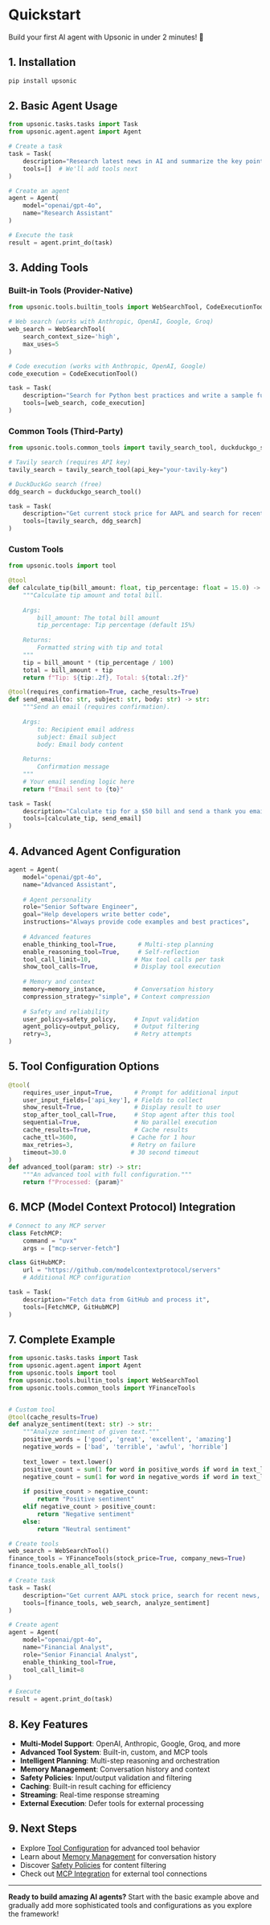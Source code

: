 # Quickstart

Build your first AI agent with Upsonic in under 2 minutes! 🦔

## 1. Installation

```bash
pip install upsonic
```

## 2. Basic Agent Usage

```python
from upsonic.tasks.tasks import Task
from upsonic.agent.agent import Agent

# Create a task
task = Task(
    description="Research latest news in AI and summarize the key points",
    tools=[]  # We'll add tools next
)

# Create an agent
agent = Agent(
    model="openai/gpt-4o",
    name="Research Assistant"
)

# Execute the task
result = agent.print_do(task)
```

## 3. Adding Tools

### Built-in Tools (Provider-Native)
```python
from upsonic.tools.builtin_tools import WebSearchTool, CodeExecutionTool

# Web search (works with Anthropic, OpenAI, Google, Groq)
web_search = WebSearchTool(
    search_context_size='high',
    max_uses=5
)

# Code execution (works with Anthropic, OpenAI, Google)
code_execution = CodeExecutionTool()

task = Task(
    description="Search for Python best practices and write a sample function",
    tools=[web_search, code_execution]
)
```

### Common Tools (Third-Party)
```python
from upsonic.tools.common_tools import tavily_search_tool, duckduckgo_search_tool

# Tavily search (requires API key)
tavily_search = tavily_search_tool(api_key="your-tavily-key")

# DuckDuckGo search (free)
ddg_search = duckduckgo_search_tool()

task = Task(
    description="Get current stock price for AAPL and search for recent news",
    tools=[tavily_search, ddg_search]
)
```

### Custom Tools
```python
from upsonic.tools import tool

@tool
def calculate_tip(bill_amount: float, tip_percentage: float = 15.0) -> str:
    """Calculate tip amount and total bill.
    
    Args:
        bill_amount: The total bill amount
        tip_percentage: Tip percentage (default 15%)
    
    Returns:
        Formatted string with tip and total
    """
    tip = bill_amount * (tip_percentage / 100)
    total = bill_amount + tip
    return f"Tip: ${tip:.2f}, Total: ${total:.2f}"

@tool(requires_confirmation=True, cache_results=True)
def send_email(to: str, subject: str, body: str) -> str:
    """Send an email (requires confirmation).
    
    Args:
        to: Recipient email address
        subject: Email subject
        body: Email body content
    
    Returns:
        Confirmation message
    """
    # Your email sending logic here
    return f"Email sent to {to}"

task = Task(
    description="Calculate tip for a $50 bill and send a thank you email",
    tools=[calculate_tip, send_email]
)
```

## 4. Advanced Agent Configuration

```python
agent = Agent(
    model="openai/gpt-4o",
    name="Advanced Assistant",
    
    # Agent personality
    role="Senior Software Engineer",
    goal="Help developers write better code",
    instructions="Always provide code examples and best practices",
    
    # Advanced features
    enable_thinking_tool=True,      # Multi-step planning
    enable_reasoning_tool=True,     # Self-reflection
    tool_call_limit=10,            # Max tool calls per task
    show_tool_calls=True,          # Display tool execution
    
    # Memory and context
    memory=memory_instance,        # Conversation history
    compression_strategy="simple", # Context compression
    
    # Safety and reliability
    user_policy=safety_policy,     # Input validation
    agent_policy=output_policy,    # Output filtering
    retry=3,                       # Retry attempts
)
```

## 5. Tool Configuration Options

```python
@tool(
    requires_user_input=True,      # Prompt for additional input
    user_input_fields=['api_key'], # Fields to collect
    show_result=True,              # Display result to user
    stop_after_tool_call=True,     # Stop agent after this tool
    sequential=True,               # No parallel execution
    cache_results=True,            # Cache results
    cache_ttl=3600,               # Cache for 1 hour
    max_retries=3,                # Retry on failure
    timeout=30.0                  # 30 second timeout
)
def advanced_tool(param: str) -> str:
    """An advanced tool with full configuration."""
    return f"Processed: {param}"
```

## 6. MCP (Model Context Protocol) Integration

```python
# Connect to any MCP server
class FetchMCP:
    command = "uvx"
    args = ["mcp-server-fetch"]

class GitHubMCP:
    url = "https://github.com/modelcontextprotocol/servers"
    # Additional MCP configuration

task = Task(
    description="Fetch data from GitHub and process it",
    tools=[FetchMCP, GitHubMCP]
)
```

## 7. Complete Example

```python
from upsonic.tasks.tasks import Task
from upsonic.agent.agent import Agent
from upsonic.tools import tool
from upsonic.tools.builtin_tools import WebSearchTool
from upsonic.tools.common_tools import YFinanceTools


# Custom tool
@tool(cache_results=True)
def analyze_sentiment(text: str) -> str:
    """Analyze sentiment of given text."""
    positive_words = ['good', 'great', 'excellent', 'amazing']
    negative_words = ['bad', 'terrible', 'awful', 'horrible']
    
    text_lower = text.lower()
    positive_count = sum(1 for word in positive_words if word in text_lower)
    negative_count = sum(1 for word in negative_words if word in text_lower)
    
    if positive_count > negative_count:
        return "Positive sentiment"
    elif negative_count > positive_count:
        return "Negative sentiment"
    else:
        return "Neutral sentiment"

# Create tools
web_search = WebSearchTool()
finance_tools = YFinanceTools(stock_price=True, company_news=True)
finance_tools.enable_all_tools()

# Create task
task = Task(
    description="Get current AAPL stock price, search for recent news, and analyze sentiment",
    tools=[finance_tools, web_search, analyze_sentiment]
)

# Create agent
agent = Agent(
    model="openai/gpt-4o",
    name="Financial Analyst",
    role="Senior Financial Analyst",
    enable_thinking_tool=True,
    tool_call_limit=8
)

# Execute
result = agent.print_do(task)
```

## 8. Key Features

- **Multi-Model Support**: OpenAI, Anthropic, Google, Groq, and more
- **Advanced Tool System**: Built-in, custom, and MCP tools
- **Intelligent Planning**: Multi-step reasoning and orchestration
- **Memory Management**: Conversation history and context
- **Safety Policies**: Input/output validation and filtering
- **Caching**: Built-in result caching for efficiency
- **Streaming**: Real-time response streaming
- **External Execution**: Defer tools for external processing

## 9. Next Steps

- Explore [Tool Configuration](link-to-tool-docs) for advanced tool behavior
- Learn about [Memory Management](link-to-memory-docs) for conversation history
- Discover [Safety Policies](link-to-safety-docs) for content filtering
- Check out [MCP Integration](link-to-mcp-docs) for external tool connections

---

**Ready to build amazing AI agents?** Start with the basic example above and gradually add more sophisticated tools and configurations as you explore the framework!
